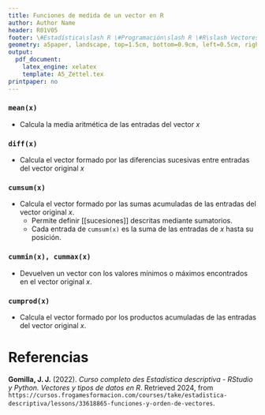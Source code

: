 ```yaml
---
title: Funciones de medida de un vector en R
author: Author Name
header: R01V05
footer: \#Estadística\slash R \#Programación\slash R \#R\slash Vectores
geometry: a5paper, landscape, top=1.5cm, bottom=0.9cm, left=0.5cm, right=0.5cm, headsep = 0.5cm, footskip = 12pt
output:
  pdf_document:
    latex_engine: xelatex
    template: A5_Zettel.tex
printpaper: no
---
```

### ```mean(x)```
- Calcula la media aritmética de las entradas del vector $x$

### ```diff(x)```
- Calcula el vector formado por las diferencias sucesivas entre entradas del vector original $x$

### ```cumsum(x)```
- Calcula el vector formado por las sumas acumuladas de las entradas del vector original $x$.
  - Permite definir [[sucesiones]] descritas mediante sumatorios.
  - Cada entrada de ``cumsum(x)`` es la suma de las entradas de $x$ hasta su posición.
	
### ```cummin(x), cummax(x)```
- Devuelven un vector con los valores mínimos o máximos encontrados en el vector original $x$.

### ```cumprod(x)```
- Calcula el vector formado por los productos acumuladas de las entradas del vector original $x$.

\pagebreak

# Referencias

**Gomilla, J. J.** (2022). _Curso completo des Estadística descriptiva - RStudio y Python. Vectores y tipos de datos en R_. Retrieved 2024, from <code style="word-wrap: break-word;">https://cursos.frogamesformacion.com/courses/take/estadistica-descriptiva/lessons/33618865-funciones-y-orden-de-vectores</code>.